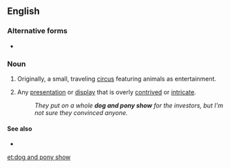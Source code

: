 ==English==

===Alternative forms===
* {{l|en|dog-and-pony show}}

===Noun===
{{en-noun|head=[[dog]] [[and]] [[pony]] [[show]]}}

# Originally, a small, traveling [[circus]] featuring animals as entertainment.
# {{lb|en|idiomatic}} Any [[presentation]] or [[display]] that is overly [[contrived]] or [[intricate]].
#: ''They put on a whole '''dog and pony show''' for the investors, but I'm not sure they convinced anyone.''

====See also====
* {{pedia}}

[[et:dog and pony show]]